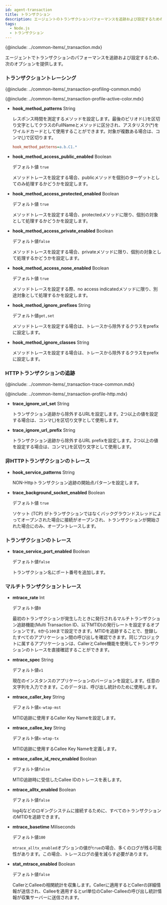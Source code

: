 ```yaml
---
id: agent-transaction
title: トランザクション
description: エージェントのトランザクションパフォーマンスを追跡および設定するためのオプションを提供します。
tags:
  - Node.js
  - トランザクション
---
```


{@include: ../common-items/_transaction.mdx}

エージェントでトランザクションのパフォーマンスを追跡および設定するため、次のオプションを提供します。

### トランザクショントレーシング

{@include: ../common-items/_transaction-profiling-common.mdx}

{@include: ../common-items/_transaction-profile-active-color.mdx}

-   **hook_method_patterns** <span class='type'>String</span>

    レスポンス時間を測定するメソッドを設定します。最後のピリオド(.)を区切り文字としてクラスのFullNameとメソッドに区分され、アスタリスク(\*)をワイルドカードとして使用することができます。対象が複数ある場合は、コンマ(,)で区切ります。

    ```ini title='Example'
    hook_method_patterns=a.b.C1.*
    ```

-   **hook_method_access_public_enabled** <span class='type'>Boolean</span>

    デフォルト値 `true`

    メソッドトレースを設定する場合、publicメソッドを個別のターゲットとしてのみ処理するかどうかを設定します。

-   **hook_method_access_protected_enabled** <span class='type'>Boolean</span>

    デフォルト値 `true`

    メソッドトレースを設定する場合、protectedメソッドに限り、個別の対象として処理するかどうかを設定します。

-   **hook_method_access_private_enabled** <span class='type'>Boolean</span>

    デフォルト値`false`

    メソッドトレースを設定する場合、privateメソッドに限り、個別の対象として処理するかどうかを設定します。

-   **hook_method_access_none_enabled** <span class='type'>Boolean</span>

    デフォルト値 `true`

    メソッドトレースを設定する際、no access indicatedメソッドに限り、別途対象として処理するかを設定します。

-   **hook_method_ignore_prefixes** <span class='type'>String</span>

    デフォルト値`get,set `

    メソッドトレースを設定する場合は、トレースから除外するクラスをprefixに設定します。

-   **hook_method_ignore_classes** <span class='type'>String</span>

    メソッドトレースを設定する場合は、トレースから除外するクラスをprefixに設定します。

### HTTPトランザクションの追跡

{@include: ../common-items/_transaction-trace-common.mdx}

{@include: ../common-items/_transaction-profile-http.mdx}

-   **trace_ignore_url_set** <span class='type'>String</span>

    トランザクション追跡から除外するURLを設定します。2つ以上の値を設定する場合は、コンマ(,)を区切り文字として使用します。

-   **trace_ignore_url_prefix** <span class='type'>String</span>

    トランザクション追跡から除外するURL prefixを設定します。2つ以上の値を設定する場合は、コンマ(,)を区切り文字として使用します。

### 非HTTPトランザクションのトレース

-   **hook_service_patterns** <span class='type'>String</span>

    NON-Httpトランザクション追跡の開始点パターンを設定します。

-   **trace_background_socket_enabled** <span class='type'>Boolean</span>

    デフォルト値 `true`

    ソケット (TCP) がトランザクションではなくバックグラウンドスレッドによってオープンされた場合に接続がオープンされ、トランザクションが開始された場合にのみ、オープントレースします。

### トランザクションのトレース

-   **trace_service_port_enabled** <span class='type'>Boolean</span>

    デフォルト値`false`

    トランザクション名にポート番号を追加します。

### マルチトランザクショントレース

-   **mtrace_rate** <span class='type'>Int</span>

    デフォルト値`0`

    最初のトランザクションが発生したときに発行されるマルチトランザクション追跡機能(Multi Transaction ID、以下MTID)の発行レートを設定するオプションです。`0`から`100`まで設定できます。MTIDを追跡することで、登録したすべてのアプリケーション間の呼び出しを確認できます。同じプロジェクトに属するアプリケーションは、CallerとCallee機能を使用してトランザクションのトレースを直接確認することができます。

-   **mtrace_spec** <span class='type'>String</span>

    デフォルト値`v1`

    現在のインスタンスのアプリケーションのバージョンを設定します。任意の文字列を入力できます。このデータは、呼び出し統計のために使用します。

-   **mtrace_caller_key** <span class='type'>String</span>

    デフォルト値`x-wtap-mst`

    MTID追跡に使用するCaller Key Nameを設定します。

-   **mtrace_callee_key** <span class='type'>String</span>

    デフォルト値`x-wtap-tx`

    MTID追跡に使用するCallee Key Nameを定義します。

-   **mtrace_callee_id_recv_enabled** <span class='type'>Boolean</span>

    デフォルト値`false`

    MTID追跡時に受信したCallee IDのトレースを表します。

-   **mtrace_alltx_enabled** <span class='type'>Boolean</span>

    デフォルト値`false`

    log4jなどのロギングシステムに接続するために、すべてのトランザクションのMTIDを追跡できます。

-   **mtrace_basetime** <span class='type'>Miliseconds</span>

    デフォルト値`100`

    `mtrace_alltx_enabled`オプションの値が`true`の場合、多くのログが残る可能性があります。この場合、トレースログの量を減らす必要があります。

-   **stat_mtrace_enabled** <span class='type'>Boolean</span>

    デフォルト値`false`

    CallerとCalleeの相関統計を収集します。Callerに適用するとCallerの詳細情報が送信され、Calleeを適用するとurl単位のCaller-Calleeの呼び出し統計情報が収集サーバーに送信されます。
